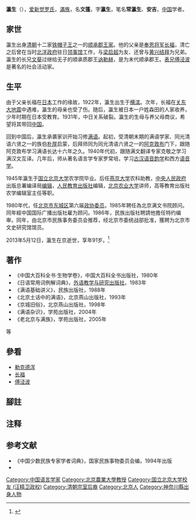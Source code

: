 {{满族姓名|[[爱新觉罗氏|爱新觉罗]]}}
{{東亞男性歷史人物
|名稱=瀛生
|身份=
|前任= 
|繼任= 
|畫像=
|說明=
|姓=愛新覺羅
|名=文蓬
|姓名=
|字=瀛生
|官職=
|封爵=
|封號=
|尊號=
|乳名=
|幼名=
|兒名=
|童名=
|小字=
|號=
|法號=
|院號=
|其他名號=
|出生年={{birth date|1922|12|25}}
|出生地={{JPN}}[[横滨市|横滨市]]
|婚年=
|逝世年={{death date and age|2013|05|12|1922|12|25}}
|逝世地={{PRC}}[[北京市|北京市]]
|諡號=
|墳墓=
|父親=奉恩将军[[长福|长福]]
|嫡母=富察氏<ref name=ax/>
|母親=妾王氏<ref name=ax/>
|元配=
|正室=
|妻=
|繼室=
|平妻=
|側室=
|元配之父=
|元配之嫡母=
|元配之母=
|正室之父=
|正室之嫡母=
|正室之母=
|妻之父=
|妻之嫡母=
|妻之母=
|繼室之父=
|繼室之嫡母=
|繼室之母=
|平妻之父=
|平妻之嫡母=
|平妻之母=
|兄弟=
|姊妹=
|嫡兄弟=文藻<br>文芷<br>顺承郡王[[文葵|文葵]]
|子=
|女=
|嫡子=
|嫡女=
|庶子=
|庶女=
|養子=
|養女=
|繼子=
|繼女=
|注釋=}}

'''瀛生'''（{{bd|1922年|12月25日{{Notetag|《[[愛新覺羅宗譜|愛新覺羅宗譜]]》乙冊3418頁作民國十二年十一月二十五（1924年1月1日）<ref name=ax>《愛新覺羅宗譜》乙冊，3417頁。</ref>}}|2013年|5月12日||catIdx=Aisingioro}}），[[爱新觉罗氏|爱新觉罗氏]]，[[滿族|滿族]]，名'''文蓬'''，字'''瀛生'''，笔名'''常瀛生'''、'''安吉'''，[[中国|中国]]学者。

==家世==
瀛生出身[[清朝|清朝]]十二家[[铁帽子王|铁帽子王]]之一的[[顺承郡王|顺承郡王家]]。他的父亲是[[中国爵位#清朝#宗室世爵|奉恩将军]][[长福|长福]]，清亡之后曾在当时[[北洋政府|北洋政府]]驻日[[领事馆|领事馆]]工作，与[[梁启超|梁启超]]为友、还曾与[[黄兴|黄兴]][[结拜|结拜]]为兄弟。瀛生的长兄[[文葵|文葵]]过继给无子的顺承质郡王[[讷勒赫|讷勒赫]]，是为末代顺承郡王。[[表兄|表兄]][[傅泾波|傅泾波]]是著名的社会活动家。

==生平==
由于父亲长福在[[日本|日本]]工作的缘故，1922年，瀛生出生于[[横滨|横滨]]。次年，长福在[[关东大地震|关东大地震]]中遇难，瀛生的母亲也受了伤。随后，瀛生被日本一户姓森田的人家收养，少年时期在日本受教育。1931年，中日关系破裂。瀛生的生母与养父母商议，希望将其带回[[中国|中国]]。

回到中国后，瀛生承袭家训开始习修[[满语|满语]]。起初，受清朝末期的满语学家、同光清语六贤之一的族伯[[朴厚|朴厚]]启蒙，后拜师同为同光清语六贤之一的[[阿克敦布|阿克敦布]]门下，跟随阿克敦布学习满语长达十六年之久。1940年代初，跟随满文翻译专家克敬之学习满汉文互译。几年后，师从著名语言学专家罗常培，学习[[古汉语|古汉语]][[音韵学|音韵学]]和西方[[语音学|语音学]]。

1945年瀛生于[[国立北京大学_(汪精卫政权)|国立北京大学]]农学院毕业。后任[[燕京大学|燕京大学]]农科助教，[[中央人民政府|中央人民政府]]出版总署编译局[[编辑|编辑]]，[[人民教育出版社|人民教育出版社]]编辑，[[北京农业大学|北京农业大学]]讲师，高等教育出版社农学编辑室主任等职。

1980年代，任[[北京市|北京市]][[东城区|东城区]]第六届[[政协委员|政协委员]]。1985年聘任為北京满文书院顾问。同年經中国国际广播出版社雇为顾问。1986年，民族出版社聘請他擔任特约编审。同年，由北京市民族事务委员会推荐，经北京市委统战部批准，獲聘为北京市文史研究馆馆员。

2013年5月12日，瀛生在京逝世，享年91岁。<ref>{{cite web |url=http://www.mzb.com.cn/html/report/1603214019-1.htm |language= |title=瀛生先生访谈录 |publisher=中国民族报社 |date=2015-11-05 |accessdate= |deadurl=yes |archiveurl=https://web.archive.org/web/20170227151939/http://www.mzb.com.cn/html/report/1603214019-1.htm |archivedate=2017-02-27 }}</ref>

==著作==
*《中国大百科全书·生物学卷》，中国大百科全书出版社，1980年
*《日语常用词例解词典》，[[外语教学与研究出版社|外语教学与研究出版社]]，1983年
*《满语基础讲义》，民族出版社，1988年
*《北京土话中的满语》，北京燕山出版社，1993年
*《京城旧俗》，北京燕山出版社，1998年
*《满语杂识》，学苑出版社，2004年
*《老北京与满族》，学苑出版社，2005年
等

==參看==
* [[勒克德浑|勒克德浑]]
* [[长福|长福]]
* [[傅泾波|傅泾波]]

==腳註==
{{noteFoot}}

==注释==
{{Reflist}}

==参考文献==
{{reflist}}
*《中国少数民族专家学者词典》，国家民族事物委员会编，1994年出版
*{{Cite web |url= http://iea.cass.cn/content-BA0a50-2008112417084147875.htm |title= 《瀛生先生访谈录》，中国社会科学院民族学与人类学研究所 |author= 邸永君 |access-date= 2012-02-26 |archive-url= https://web.archive.org/web/20130616012105/http://iea.cass.cn/content-BA0a50-2008112417084147875.htm |archive-date= 2013-06-16 |dead-url= yes }}

[[Category:中国语言学家|Category:中国语言学家]]
[[Category:北京農業大學教授|Category:北京農業大學教授]]
[[Category:国立北京大学校友_(汪精卫政权)|Category:国立北京大学校友 (汪精卫政权)]]
[[Category:清朝宗室后裔|Category:清朝宗室后裔]]
[[Category:北京人|Category:北京人]]
[[Category:神奈川縣出身人物|Category:神奈川縣出身人物]]